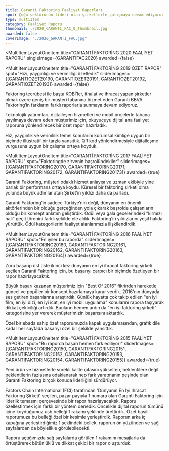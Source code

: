 ```yaml
---
title: Garanti Faktoring Faaliyet Raporları
spot: Çoğu sektörünün lideri olan şirketlerle çalışmaya devam ediyoruz. Bunlardan biri de Garanti Factoring… Saygın bir finans kuruluşu tarafından üst üste iki kez "Dünyanın En İyi İhracat Factoring Şirketi" seçilen <strong>Garanti Factoring, için liderlik temalı ve yenilikçi raporlar ürettik.</strong> En iyi olmayı, liderliği en iyi şekilde anlatacak raporlarla yansıttık.
type: multiItem
category: Faaliyet Raporu
thumbnail: ./2020_GARANTI_FAC_0_Thumbnail.jpg
awarded: false
coverImage: "./2020_GARANTI_FAC.jpg"
---
```




<MultiItemLayoutOneItem
    title="GARANTİ FAKTORİNG 2020 FAALİYET RAPORU"
    singleImage={GARANTIFAC2020}
    awarded={false}
></MultiItemLayoutOneItem>


<MultiItemLayoutOneItem 
    title="GARANTİ FAKTORİNG 2019 ÖZET RAPOR"
    spot="Hızı, yaygınlığı ve verimliliği özetledik"
    sliderImages={[GARANTIOZET20190, GARANTIOZET20191, GARANTIOZET20192, GARANTIOZET20193]}
    awarded={false}
>
Faktoring tecrübesi ile başta KOBİ’ler, ithalat ve ihracat yapan şirketler olmak üzere geniş bir müşteri tabanına hizmet eden Garanti BBVA Faktoring’in farklarını farklı raporlarla sunmaya devam ediyoruz.

Teknolojik yatırımları, dijitalleşen hizmetleri ve mobil projelerle tabana yayılmaya devam eden müşterimiz için, okuyucuyu dijital ana faaliyet raporuna yönlendirecek bir özet rapor hazırladık.

Hız, yaygınlık ve verimlilik temel konularını kurumsal kimliğe uygun bir biçimde illüstratif bir tarzla yansıttık. QR kod yönlendirmesiyle dijitalleşme vurgusuna uygun bir çalışma ortaya koyduk.

</MultiItemLayoutOneItem>


<MultiItemLayoutOneItem
    title="GARANTİ FAKTORİNG 2017 FAALİYET RAPORU" 
    spot="Faktoringde zirvenin başrolündekiler"
    sliderImages={[GARANTIFAKTORING20170, GARANTIFAKTORING20171, GARANTIFAKTORING20172, GARANTIFAKTORING20173]}
    awarded={true}
>
Garanti Faktoring, müşteri odaklı hizmet anlayışı ve uzman ekibiyle yine parlak bir performans ortaya koydu. Küresel bir faktoring şirketi olma yolunda büyük adımlar atan Şirket’in yıldızı daha da parladı.

Garanti Faktoring’in sadece Türkiye’nin değil, dünyanın en önemli aktörlerinden bir olduğu gerçeğinden yola çıkarak başrolde çalışanların olduğu bir konsept anlatım geliştirdik. Ödül veya gala gecelerindeki “kırmızı halı” geçit törenini farklı şekilde ele aldık. Faktoring’in yıldızlarını yeşil halıda yürüttük. Ödül kategorilerini faaliyet alanlarımızla ilişkilendirdik.

</MultiItemLayoutOneItem>


<MultiItemLayoutOneItem
    title="GARANTİ FAKTORİNG 2016 FAALİYET RAPORU" 
    spot="En iyiler bu raporda"
    sliderImages={[GARANTIFAKTORING20160, GARANTIFAKTORING20161, GARANTIFAKTORING20162, GARANTIFAKTORING20163, GARANTIFAKTORING20164]}
    awarded={true}
>
Zoru başarıp üst üste ikinci kez dünyanın en iyi ihracat faktoring şirketi seçilen Garanti Faktoring için, bu başarıyı çarpıcı bir biçimde özetleyen bir rapor hazırlayacaktık.

Büyük başarı kazanan müşterimiz için "Best Of 2016" fikrinden hareketle güncel ve popüler bir konsept hazırlamaya karar verdik. 2016'nın dünyada ses getiren başarılarına araştırdık. Günlük hayatta çok takip edilen "en iyi film, en iyi dizi, en iyi icat, en iyi mobil uygulama" konularını rapora taşıyarak dikkat çekiciliği artırdık. Bunların hemen ardın da "en iyi faktoring şirketi" kategorisine yer vererek müşterimizin başarısını aktardık.

Özel bir ebada sahip özet raporumuzda kapak uygulamasından, grafik dile kadar her sayfada başarıyı özel bir şekilde yansıttık.

</MultiItemLayoutOneItem>


<MultiItemLayoutOneItem
    title="GARANTİ FAKTORİNG 2015 FAALİYET RAPORU" 
    spot="Bu raporda başarı hemen fark ediliyor!"
    sliderImages={[GARANTIFAKTORING20150, GARANTIFAKTORING20151, GARANTIFAKTORING20152, GARANTIFAKTORING20153, GARANTIFAKTORING20154, GARANTIFAKTORING20155]}
    awarded={true}
>
Yeni ürün ve hizmetlerle sürekli kalite çıtasını yükselten, beklentilere değil beklentilerin fazlasına odaklanarak hep fark yaratmanın peşinde olan Garanti Faktoring birçok konuda liderliğini sürdürüyor.

Factors Chain International (FCI) tarafından 'Dünyanın En İyi İhracat Faktoring Şirketi' seçilen, pazar payıyla 1 numara olan Garanti Faktoring için liderlik temasını çerçevesinde bir rapor hazırlayacaktık. Raporu özelleştirmek için farklı bir yöntem denedik. Öncelikle dijital raporun tümünü içine koyduğumuz usb belleği 1 rakamı şeklinde ürettirdik. Özet basılı raporumuza bu belleği özel bir kesimle yerleştirdik. Raporun arka iç kapağına yerleştirdiğimiz 1 şeklindeki bellek, raporun ön yüzünden ve sağ sayfalardan da böylelikle görülebilecekti.

Raporu açtığımızda sağ sayfalarda görülen 1 rakamını mesajlarla da örtüştürerek bütünlüklü ve dikkat çekici bir rapor oluşturduk.

</MultiItemLayoutOneItem>
